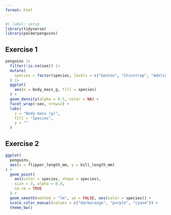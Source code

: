 ```yaml
---
format: html
---
```


```r
#| label: setup
library(tidyverse)
library(palmerpenguins)
```

## Exercise 1

```r
penguins |>
  filter(!is.na(sex)) |>
  mutate(
    species = factor(species, levels = c("Gentoo", "Chinstrap", "Adelie"))
  ) |>
  ggplot(
    aes(x = body_mass_g, fill = species)
  ) +
  geom_density(alpha = 0.5, color = NA) +
  facet_wrap(~sex, nrow=2) +
  labs(
    x = "Body mass (g)",
    fill = "Species",
    y = ""
  )

```


## Exercise 2

```r
ggplot(
  penguins,
  aes(x = flipper_length_mm, y = bill_length_mm)
) +
  geom_point(
    aes(color = species, shape = species),
    size = 3, alpha = 0.8,
    na.rm = TRUE
  ) +
  geom_smooth(method = "lm", se = FALSE, aes(color = species)) +
  scale_color_manual(values = c("darkorange", "purple", "cyan4")) +
  theme_bw()

```










